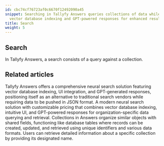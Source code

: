 ```yaml
---
id: cbc74cf76723af0c6670f12492090a45
snippet: Searching in Tallyfy Answers queries collections of data while leveraging
  vector database indexing and GPT-powered responses for enhanced results.
title: Search
weight: 5
---
```


## Search


In Tallyfy Answers, a search consists of a query against a collection.



<PageTree />


## Related articles
<CardGrid>
<LinkTitleCard header="<b>Overview</b>" href="/products/answers/" > Tallyfy Answers offers a comprehensive neural search solution featuring vector database indexing, UI integration, and GPT-generated responses, positioning itself as an alternative to traditional search vendors while requiring data to be pushed in JSON format. </LinkTitleCard>
<LinkTitleCard header="<b>Answers > Pricing for Answers Neural Search</b>" href="/products/answers/pricing/" > A modern neural search solution with customizable pricing that combines vector database indexing, intuitive UI, and GPT-powered responses for organization-specific data querying and retrieval. </LinkTitleCard>
<LinkTitleCard header="<b>Answers > Collections</b>" href="/products/answers/collections/" > Collections in Answers organize similar objects with shared fields, functioning like database tables where records can be created, updated, and retrieved using unique identifiers and various data formats. </LinkTitleCard>
<LinkTitleCard header="<b>Collections > Get a collection</b>" href="/products/answers/collections/get-collection/" > Users can retrieve detailed information about a specific collection by providing its designated name. </LinkTitleCard>
</CardGrid>